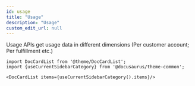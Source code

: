 ```yaml
---
id: usage
title: "Usage"
description: "Usage"
custom_edit_url: null
---
```




Usage APIs get usage data in different dimensions (Per customer account; Per fulfillment etc.)



```mdx-code-block
import DocCardList from '@theme/DocCardList';
import {useCurrentSidebarCategory} from '@docusaurus/theme-common';

<DocCardList items={useCurrentSidebarCategory().items}/>
```
      